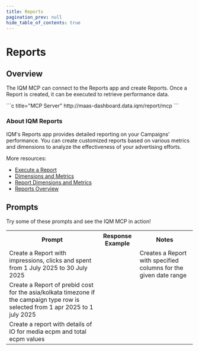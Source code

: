 ```yaml
---
title: Reports
pagination_prev: null
hide_table_of_contents: true
---
```



# Reports

## Overview

The IQM MCP can connect to the Reports app and create Reports. Once a Report is created, it can be executed to retrieve performance data. 

<div class="smallTable">
```c title="MCP Server"
http://maas-dashboard.data.iqm/report/mcp
```
</div>

### About IQM Reports

IQM's Reports app provides detailed reporting on your Campaigns' performance. You can create customized reports based on various metrics and dimensions to analyze the effectiveness of your advertising efforts.

More resources:
* [Execute a Report](/Guidelines/Reports-API-Guidelines/#execute-a-report)
* [Dimensions and Metrics](/Guidelines/Reports-API-Guidelines/#get-dimensions-and-metrics-details)
* [Report Dimensions and Metrics<ExternalLink />](https://help.iqm.com/en/collections/11287049-report-dimensions-and-metrics)
* [Reports Overview<ExternalLink />](https://help.iqm.com/en/articles/10343665-reports-overview)


## Prompts

Try some of these prompts and see the IQM MCP in action!

<table className='mcpTable' style={{maxWidth: "fit-content"}}>
<th style={{ minWidth: "300px"}}>Prompt</th>
<th>Response Example</th>
<th>Notes</th>
<tr>
  <td>Create a Report with impressions, clicks and spent from 1 July 2025 to 30 July 2025</td>
    <td><ImageLightbox
      thumb={MCPReport1}
      full={MCPReport1}
      alt="MCP Report"
      size={200}         
      radius={8}     
    /></td>
  <td>Creates a Report with specified columns for the given date range</td>
</tr>
<tr>
  <td>Create a Report of prebid cost for the asia/kolkata timezone if the campaign type row is selected from 1 apr 2025 to  1 july 2025</td>
    <td><ImageLightbox
      thumb={MCPReport2}
      full={MCPReport2}
      alt="MCP Report"
      size={200}         
      radius={8}     
    /></td>
  <td></td>
</tr>
<tr>
  <td>Create a report with details of IO for media ecpm and total ecpm values</td>
    <td><ImageLightbox
      thumb={MCPReport3}
      full={MCPReport3}
      alt="MCP Report"
      size={200}         
      radius={8}     
    /></td>
</tr>
</table>

